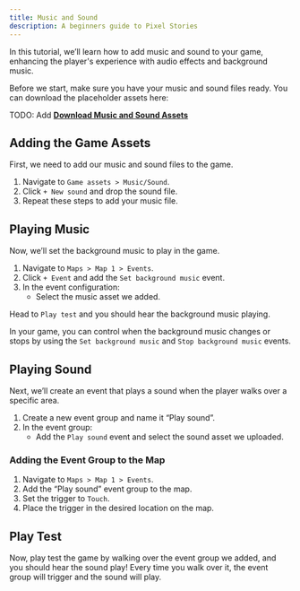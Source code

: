 ```yaml
---
title: Music and Sound
description: A beginners guide to Pixel Stories
---
```



In this tutorial, we’ll learn how to add music and sound to your game, enhancing the player's experience with audio effects and background music.

Before we start, make sure you have your music and sound files ready. You can download the placeholder assets here:

TODO: Add **[Download Music and Sound Assets](#)**

## Adding the Game Assets

First, we need to add our music and sound files to the game.

<Steps>

1. Navigate to `Game assets > Music/Sound`.
2. Click `+ New sound` and drop the sound file.
3. Repeat these steps to add your music file.

</Steps>

## Playing Music

Now, we’ll set the background music to play in the game.

<Steps>

1. Navigate to `Maps > Map 1 > Events`.
2. Click `+ Event` and add the `Set background music` event.
3. In the event configuration:
   - Select the music asset we added.

</Steps>

Head to `Play test` and you should hear the background music playing.

In your game, you can control when the background music changes or stops by using the `Set background music` and `Stop background music` events.

## Playing Sound

Next, we’ll create an event that plays a sound when the player walks over a specific area.

<Steps>

1. Create a new event group and name it “Play sound”.
2. In the event group:
   - Add the `Play sound` event and select the sound asset we uploaded.

</Steps>

### Adding the Event Group to the Map

<Steps>

1. Navigate to `Maps > Map 1 > Events`.
2. Add the “Play sound” event group to the map.
3. Set the trigger to `Touch`.
4. Place the trigger in the desired location on the map.

</Steps>

## Play Test

Now, play test the game by walking over the event group we added, and you should hear the sound play! Every time you walk over it, the event group will trigger and the sound will play.
